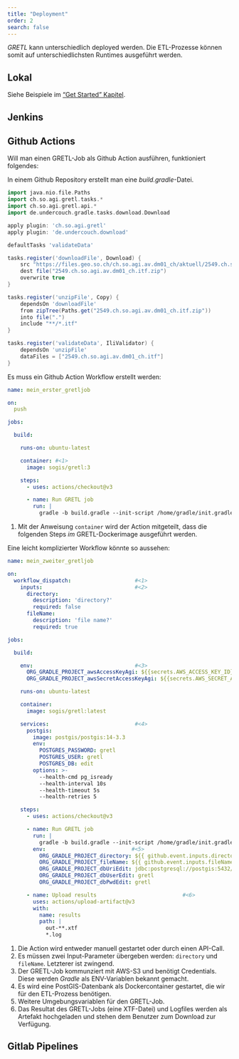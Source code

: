 ```yaml
---
title: "Deployment"
order: 2
search: false
---
```


_GRETL_ kann unterschiedlich deployed werden. Die ETL-Prozesse können somit auf unterschiedlichsten Runtimes ausgeführt werden.

## Lokal

Siehe Beispiele im ["Get Started" Kapitel](getting_started.qmd).

## Jenkins

## Github Actions

Will man einen GRETL-Job als Github Action ausführen, funktioniert folgendes:

In einem Github Repository erstellt man eine _build.gradle_-Datei.

```groovy
import java.nio.file.Paths
import ch.so.agi.gretl.tasks.*
import ch.so.agi.gretl.api.*
import de.undercouch.gradle.tasks.download.Download

apply plugin: 'ch.so.agi.gretl'
apply plugin: 'de.undercouch.download'

defaultTasks 'validateData'

tasks.register('downloadFile', Download) {
    src "https://files.geo.so.ch/ch.so.agi.av.dm01_ch/aktuell/2549.ch.so.agi.av.dm01_ch.itf.zip"
    dest file("2549.ch.so.agi.av.dm01_ch.itf.zip")
    overwrite true
}

tasks.register('unzipFile', Copy) {
    dependsOn 'downloadFile'
    from zipTree(Paths.get("2549.ch.so.agi.av.dm01_ch.itf.zip"))
    into file(".")
    include "**/*.itf"
}

tasks.register('validateData', IliValidator) {
    dependsOn 'unzipFile'
    dataFiles = ["2549.ch.so.agi.av.dm01_ch.itf"]
}
```

Es muss ein Github Action Workflow erstellt werden:

```yaml
name: mein_erster_gretljob

on:
  push

jobs:  

  build:

    runs-on: ubuntu-latest

    container: #<1>
      image: sogis/gretl:3

    steps:
      - uses: actions/checkout@v3

      - name: Run GRETL job
        run: |
          gradle -b build.gradle --init-script /home/gradle/init.gradle --no-daemon
```


1. Mit der Anweisung `container` wird der Action mitgeteilt, dass die folgenden Steps _im_ GRETL-Dockerimage ausgeführt werden.

Eine leicht komplizierter Workflow könnte so aussehen:

```yaml
name: mein_zweiter_gretljob

on:
  workflow_dispatch:                    #<1>
    inputs:                             #<2>
      directory:
        description: 'directory?'
        required: false
      fileName:
        description: 'file name?'
        required: true

jobs:  

  build:

    env:                                #<3>
      ORG_GRADLE_PROJECT_awsAccessKeyAgi: ${{secrets.AWS_ACCESS_KEY_ID}}
      ORG_GRADLE_PROJECT_awsSecretAccessKeyAgi: ${{secrets.AWS_SECRET_ACCESS_KEY}}

    runs-on: ubuntu-latest

    container:
      image: sogis/gretl:latest

    services:                           #<4>
      postgis:
        image: postgis/postgis:14-3.3
        env:
          POSTGRES_PASSWORD: gretl
          POSTGRES_USER: gretl
          POSTGRES_DB: edit
        options: >-
          --health-cmd pg_isready
          --health-interval 10s
          --health-timeout 5s
          --health-retries 5

    steps:
      - uses: actions/checkout@v3

      - name: Run GRETL job
        run: |
          gradle -b build.gradle --init-script /home/gradle/init.gradle --no-daemon
        env:                           #<5> 
          ORG_GRADLE_PROJECT_directory: ${{ github.event.inputs.directory }}
          ORG_GRADLE_PROJECT_fileName: ${{ github.event.inputs.fileName }}
          ORG_GRADLE_PROJECT_dbUriEdit: jdbc:postgresql://postgis:5432/edit
          ORG_GRADLE_PROJECT_dbUserEdit: gretl
          ORG_GRADLE_PROJECT_dbPwdEdit: gretl

      - name: Upload results                           #<6>
        uses: actions/upload-artifact@v3
        with:
          name: results
          path: |
            out-**.xtf
            *.log
```

1. Die Action wird entweder manuell gestartet oder durch einen API-Call.
2. Es müssen zwei Input-Parameter übergeben werden: `directory` und `fileName`. Letzterer ist zwingend.
3. Der GRETL-Job kommunziert mit AWS-S3 und benötigt Credentials. Diese werden _Gradle_ als ENV-Variablen bekannt gemacht.
4. Es wird eine PostGIS-Datenbank als Dockercontainer gestartet, die wir für den ETL-Prozess benötigen.
5. Weitere Umgebungsvariablen für den GRETL-Job.
6. Das Resultat des GRETL-Jobs (eine XTF-Datei) und Logfiles werden als Artefakt hochgeladen und stehen dem Benutzer zum Download zur Verfügung.

## Gitlab Pipelines